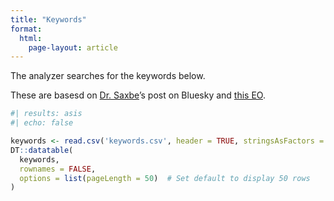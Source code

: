 ```yaml
---
title: "Keywords"
format: 
  html:
    page-layout: article
---
```


The analyzer searches for the keywords below. 

These are basesd on [Dr. Saxbe](https://bsky.app/profile/darbysaxbe.bsky.social/post/3lhcvn4hxwk2o)'s post on Bluesky and [this EO](https://www.whitehouse.gov/presidential-actions/2025/01/ending-radical-and-wasteful-government-dei-programs-and-preferencing/).

```r
#| results: asis
#| echo: false

keywords <- read.csv('keywords.csv', header = TRUE, stringsAsFactors = FALSE)
DT::datatable(
  keywords,
  rownames = FALSE, 
  options = list(pageLength = 50)  # Set default to display 50 rows
)
```
